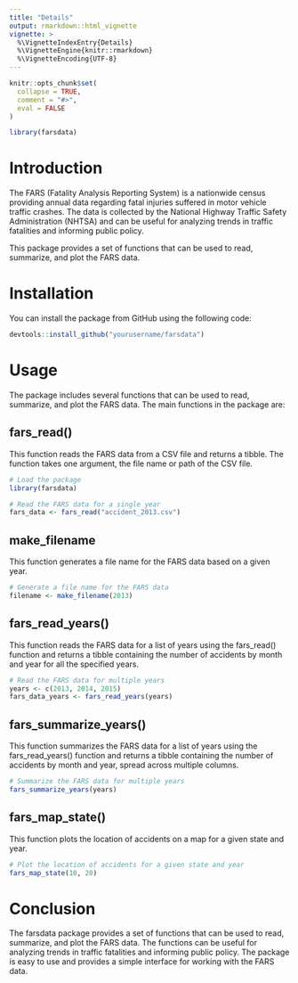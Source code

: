 ```yaml
---
title: "Details"
output: rmarkdown::html_vignette
vignette: >
  %\VignetteIndexEntry{Details}
  %\VignetteEngine{knitr::rmarkdown}
  %\VignetteEncoding{UTF-8}
---
```


```r
knitr::opts_chunk$set(
  collapse = TRUE,
  comment = "#>",
  eval = FALSE
)
```

```r
library(farsdata)
```

# Introduction

The FARS (Fatality Analysis Reporting System) is a nationwide census providing annual data regarding fatal injuries suffered in motor vehicle traffic crashes. The data is collected by the National Highway Traffic Safety Administration (NHTSA) and can be useful for analyzing trends in traffic fatalities and informing public policy.

This package provides a set of functions that can be used to read, summarize, and plot the FARS data.

# Installation

You can install the package from GitHub using the following code:

```r
devtools::install_github("yourusername/farsdata")

```
# Usage

The package includes several functions that can be used to read, summarize, and plot the FARS data. The main functions in the package are:

## fars_read()

This function reads the FARS data from a CSV file and returns a tibble. The function takes one argument, the file name or path of the CSV file.

```r
# Load the package
library(farsdata)

# Read the FARS data for a single year
fars_data <- fars_read("accident_2013.csv")

```

## make_filename

This function generates a file name for the FARS data based on a given year.

```r
# Generate a file name for the FARS data
filename <- make_filename(2013)
```

## fars_read_years()

This function reads the FARS data for a list of years using the fars_read() function and returns a tibble containing the number of accidents by month and year for all the specified years.

```r
# Read the FARS data for multiple years
years <- c(2013, 2014, 2015)
fars_data_years <- fars_read_years(years)
```

## fars_summarize_years()

This function summarizes the FARS data for a list of years using the fars_read_years() function and returns a tibble containing the number of accidents by month and year, spread across multiple columns.

```r
# Summarize the FARS data for multiple years
fars_summarize_years(years)
```


## fars_map_state()

This function plots the location of accidents on a map for a given state and year.

```r
# Plot the location of accidents for a given state and year
fars_map_state(10, 20)
```

# Conclusion

The farsdata package provides a set of functions that can be used to read, summarize, and plot the FARS data. The functions can be useful for analyzing trends in traffic fatalities and informing public policy. The package is easy to use and provides a simple interface for working with the FARS data.




